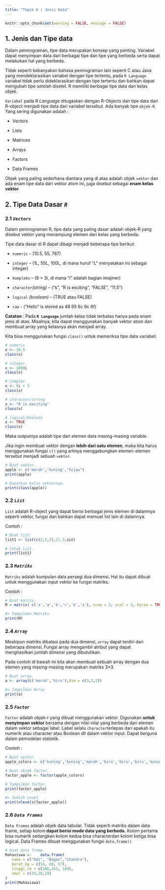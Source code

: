 ---
title: "Topik 6 | Jenis Data"
---

```{r setup, include=FALSE}
knitr::opts_chunk$set(warning = FALSE, message = FALSE) 
```

## 1. Jenis dan Tipe data

Dalam pemrograman, tipe data merupakan konsep yang penting. Variabel dapat menyimpan data dari berbagai tipe dan tipe yang berbeda serta dapat melakukan hal yang berbeda.

Tidak seperti kebanyakan bahasa pemrograman lain seperti C atau Java yang mendeklarasikan variabel dengan tipe tertentu, pada `R Language` variabel tidak perlu dideklarasikan dengan tipe tertentu dan bahkan dapat mengubah tipe setelah disetel. R memiliki berbagai tipe data dan kelas objek.

`Variabel` pada R *Language* ditugaskan dengan R-Objects dan tipe data dari R-object menjadi tipe data dari variabel tersebut. Ada banyak tipe `objek-R`. Yang sering digunakan adalah :

-   Vectors

-   Lists

-   Matrices

-   Arrays

-   Factors

-   Data Frames

Objek yang paling sederhana diantara yang di atas adalah objek `vektor` dan ada enam tipe data dari vektor atom ini, juga disebut sebagai **enam kelas vektor**.

## 2. Tipe Data Dasar ***`R`***

### 2.1 *`Vectors`*

Dalam pemrograman R, tipe data yang paling dasar adalah objek-R yang disebut vektor yang menampung elemen dari kelas yang berbeda.

Tipe data dasar di R dapat dibagi menjadi beberapa tipe berikut:

-   `numeric` -- (10.5, 55, 787)

-   `integer` -- (1L, 55L, 100L, di mana huruf "L" menyatakan ini sebagai integer)

-   `kompleks` -- (9 + 3i, di mana "i" adalah bagian imajiner)

-   `character`*(string)* -- ("k", "R is exciting", "FALSE", "11.5")

-   `logical` *(boolean)* -- (TRUE atau FALSE)

-   `raw` - ("Hello" is stored as 48 65 6c 6c 6f)

**Catatan** : Pada **`R Language`** jumlah kelas tidak terbatas hanya pada enam jenis di atas. Misalnya, kita dapat menggunakan banyak vektor atom dan membuat array yang kelasnya akan menjadi array.

Kita bisa menggunakan fungsi `class()` untuk memeriksa tipe data variabel:

```{r}
# numeric
x <- 10.5
class(x)

# integer
x <- 1000L
class(x)

# complex
x <- 9i + 3
class(x)

# character/string
x <- "R is exciting"
class(x)

# logical/boolean
x <- TRUE
class(x)
```

Maka outputnya adalah tipe dari elemen data masing-masing variable.

Jika ingin membuat vektor dengan **lebih dari satu elemen**, maka kita harus menggunakan fungsi `c()` yang artinya menggabungkan elemen-elemen tersebut menjadi sebuah `vektor`.

```{r}
# Buat vektor.
apple <- c('merah','kuning',"hijau")
print(apple)

# Dapatkan kelas vektornya.
print(class(apple))

```

### 2.2 *`List`*

`List` adalah R-object yang dapat berisi berbagai jenis elemen di dalamnya seperti vektor, fungsi dan bahkan dapat memuat list lain di dalamnya.

Contoh :

```{r}
# Buat list.
list1 <- list(c(2,5,3),21.3,sin)

# Cetak list.
print(list1)
```

### 2.3 *`Matriks`*

`Matriks` adalah kumpulan data persegi dua dimensi. Hal itu dapat dibuat untuk menggunakan input vektor ke fungsi matriks.

Contoh :

```{r}
# Buat matrix.
M = matrix( c('a','a','b','c','b','a'), nrow = 2, ncol = 3, byrow = TRUE)

#> Tampilkan Matriks
print(M)

```

### 2.4 *`Array`*

Meskipun matriks dibatasi pada dua dimensi, `array` dapat terdiri dari beberapa dimensi. Fungsi array mengambil atribut yang dapat menghasilkan jumlah dimensi yang dibutuhkan.

Pada contoh di bawah ini kita akan membuat sebuah array dengan dua elemen yang masing-masing merupakan matriks 3×3.

```{r}
# Buat array.
a <- array(c('merah','biru'),dim = c(3,3,2))

#> Tampilkan Array
print(a)
```

### 2.5 *`Factor`*

`Factor` adalah objek-r yang dibuat menggunakan vektor. Digunakan **untuk menyimpan vektor** bersama dengan nilai-nilai yang berbeda dari elemen dalam vektor sebagai label. Label selalu `character`terlepas dari apakah itu numerik atau character atau Boolean dll dalam vektor input. Dapat berguna dalam pemodelan statistik.

Contoh :

```{r}
# Buat vector.
apple_colors <- c('kuning','kuning','merah','biru','biru','biru','kuning')

# Buat objek factor.
factor_apple <- factor(apple_colors)

# Tampilkan factor.
print(factor_apple)

#> Jumlah Level
print(nlevels(factor_apple))
```

### 2.6 *`Data Frames`*

`Data Frames` adalah objek data tabular. Tidak seperti matriks dalam data frame, setiap kolom **dapat berisi mode data yang berbeda.** Kolom pertama bisa numerik sedangkan kolom kedua bisa characterdan kolom ketiga bisa logical. Data Frames dibuat menggunakan fungsi `data.frame()`

```{r}
# buat data frame.
Mahasiswa <- 	data.frame(
   nama = c("Adi", "Bagas","Chandra"), 
   berat_kg = c(54, 60, 57), 
   tinggi_cm = c(166,163, 169),
   umur = c(19,20,19)
)
print(Mahasiswa)
```
